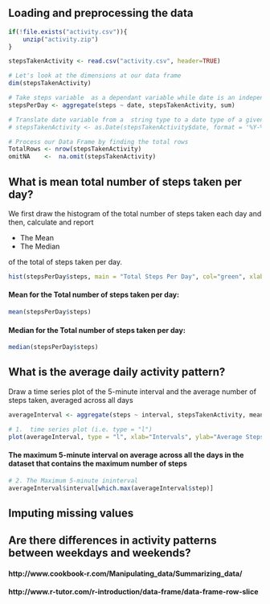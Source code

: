 ## Loading and preprocessing the data
```{r, echo=TRUE}

if(!file.exists("activity.csv")){
    unzip("activity.zip") 
}

stepsTakenActivity <- read.csv("activity.csv", header=TRUE)

# Let's look at the dimensions at our data frame
dim(stepsTakenActivity)

# Take steps variable  as a dependant variable while date is an independane variable
stepsPerDay <- aggregate(steps ~ date, stepsTakenActivity, sum)

# Translate date variable from a  string type to a date type of a given format
# stepsTakenActivity <- as.Date(stepsTakenActivity$date, format = '%Y-%m-%d')

# Process our Data Frame by finding the total rows 
TotalRows <- nrow(stepsTakenActivity)
omitNA    <-  na.omit(stepsTakenActivity)

```

## What is mean total number of steps taken per day?
We first draw the histogram of the total number of steps taken each day and then,
calculate and report

*  The Mean
*  The Median

of the total of steps taken per day.

```{r, echo=TRUE}
hist(stepsPerDay$steps, main = "Total Steps Per Day", col="green", xlab="Number of Steps")
```

####  Mean for the Total number of steps taken per day:
```{r, echo=TRUE}
mean(stepsPerDay$steps)

```

####  Median for the Total number of steps taken per day:
```{r, echo=TRUE}
median(stepsPerDay$steps)

```

## What is the average daily activity pattern?
Draw a time series plot of the 5-minute interval and the average number of steps taken, averaged across all days

``` {r, echo=TRUE}
averageInterval <- aggregate(steps ~ interval, stepsTakenActivity, mean, na.rm=TRUE)

# 1.  time series plot (i.e. type = "l")
plot(averageInterval, type = "l", xlab="Intervals", ylab="Average Steps Taken", main="Average Daily Acitivity Pattern")
```

#### The maximum 5-minute interval on average across all the days in the dataset that contains the maximum number of steps

```{r, echo=TRUE}
# 2. The Maximum 5-minute ininterval
averageInterval$interval[which.max(averageInterval$step)]

```

## Imputing missing values



## Are there differences in activity patterns between weekdays and weekends?


#### http://www.cookbook-r.com/Manipulating_data/Summarizing_data/
#### http://www.r-tutor.com/r-introduction/data-frame/data-frame-row-slice


